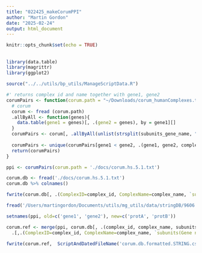 ```yaml
---
title: "022425_makeCorumPPI"
author: "Martin Gordon"
date: "2025-02-24"
output: html_document
---
```


```r
knitr::opts_chunk$set(echo = TRUE)
```

##

```r
library(data.table)
library(magrittr)
library(ggplot2)

source("../../utils/bp_utils/ManageScriptData.R")
```

```r
#' returns complex id and name together with gene1, gene2
corumPairs <- function(corum.path = "~/Downloads/corum_humanComplexes.txt"){
  # corum
  corum <- fread (corum.path)
  .allByAll <- function(genes){
    data.table(gene1 = genes)[, .(gene2 = genes), by = gene1][]
  }
  corumPairs <- corum[, .allByAll(unlist(strsplit(subunits_gene_name, ";"))), by = .(complex_id, complex_name)]
  
  corumPairs <- unique(corumPairs[gene1 < gene2, .(gene1, gene2, complex_id, complex_name)])
  return(corumPairs)
}
```


```r
ppi <- corumPairs(corum.path = './docs/corum.hs.5.1.txt')

corum.db <- fread('./docs/corum.hs.5.1.txt')
corum.db %>% colnames()

fwrite(corum.db[, .(ComplexID=complex_id, ComplexName=complex_name, `subunits(Gene name)`=subunits_gene_name)], ScriptAndDatedFileName('corum.db.formatted.csv'))

fread('/Users/martingordon/Documents/utils/mg_utils/data/stringDB/9606.protein.links.v12.0.txt.gz')

setnames(ppi, old=c('gene1', 'gene2'), new=c('protA', 'protB'))

corum.ref <- merge(ppi, corum.db[, .(complex_id, complex_name, subunits_gene_name)], by=c('complex_id', 'complex_name')) %>% 
  .[,.(ComplexID=complex_id, ComplexName=complex_name, `subunits(Gene name)`=subunits_gene_name, protA, protB)]

fwrite(corum.ref,  ScriptAndDatedFileName('corum.db.formatted.STRING.csv'))

```


